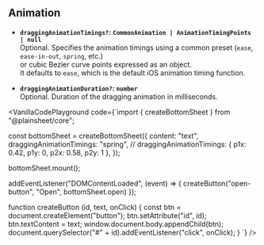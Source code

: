 
## Animation

- **`draggingAnimationTimings?`: `CommonAnimation | AnimationTimingPoints | null`**  
  Optional. Specifies the animation timings using a common preset (`ease`, `ease-in-out`, `spring`, etc.)  
  or cubic Bezier curve points expressed as an object.  
  It defaults to `ease`, which is the default iOS animation timing function.

- **`draggingAnimationDuration?`: `number`**  
  Optional. Duration of the dragging animation in milliseconds.

<VanillaCodePlayground
code={`import { createBottomSheet } from "@plainsheet/core";

const bottomSheet = createBottomSheet({ content:
"text",
draggingAnimationTimings: "spring",
// draggingAnimationTimings: { p1x: 0.42, p1y: 0, p2x: 0.58, p2y: 1 },
});

bottomSheet.mount();

addEventListener("DOMContentLoaded", (event) => {
createButton("open-button", "Open", bottomSheet.open)
});

function createButton (id, text, onClick) {
const btn = document.createElement("button");
btn.setAttribute("id", id);
btn.textContent = text;
window.document.body.appendChild(btn);
document.querySelector("#" + id).addEventListener("click", onClick);
}
`}
/>
